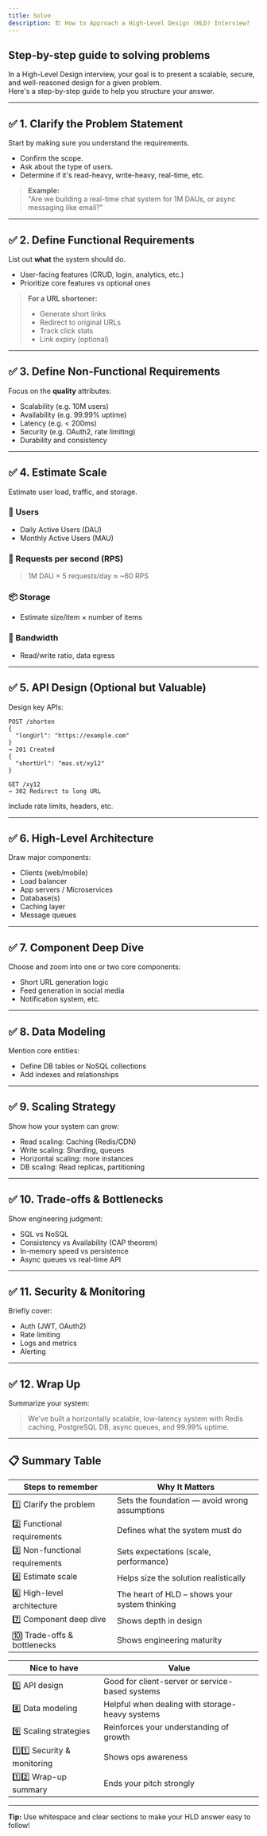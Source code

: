 ```yaml
---
title: Solve
description: 🏗️ How to Approach a High-Level Design (HLD) Interview?
---
```


## Step-by-step guide to solving problems

In a High-Level Design interview, your goal is to present a scalable, secure, and well-reasoned design for a given problem.  
Here's a step-by-step guide to help you structure your answer.

---

## ✅ 1. Clarify the Problem Statement

Start by making sure you understand the requirements.

- Confirm the scope.
- Ask about the type of users.
- Determine if it's read-heavy, write-heavy, real-time, etc.

> **Example:**  
> "Are we building a real-time chat system for 1M DAUs, or async messaging like email?"

---

## ✅ 2. Define Functional Requirements

List out **what** the system should do.

- User-facing features (CRUD, login, analytics, etc.)
- Prioritize core features vs optional ones

> **For a URL shortener:**  
> - Generate short links  
> - Redirect to original URLs  
> - Track click stats  
> - Link expiry (optional)

---

## ✅ 3. Define Non-Functional Requirements

Focus on the **quality** attributes:

- Scalability (e.g. 10M users)
- Availability (e.g. 99.99% uptime)
- Latency (e.g. < 200ms)
- Security (e.g. OAuth2, rate limiting)
- Durability and consistency

---

## ✅ 4. Estimate Scale

Estimate user load, traffic, and storage.

### 👥 Users

- Daily Active Users (DAU)
- Monthly Active Users (MAU)

### 🔄 Requests per second (RPS)

> 1M DAU × 5 requests/day ≈ ~60 RPS

### 📦 Storage

- Estimate size/item × number of items

### 🧮 Bandwidth

- Read/write ratio, data egress

---

## ✅ 5. API Design (Optional but Valuable)

Design key APIs:

```http
POST /shorten
{
  "longUrl": "https://example.com"
}
→ 201 Created
{
  "shortUrl": "mas.st/xy12"
}

GET /xy12
→ 302 Redirect to long URL
```

Include rate limits, headers, etc.

---

## ✅ 6. High-Level Architecture

Draw major components:

- Clients (web/mobile)
- Load balancer
- App servers / Microservices
- Database(s)
- Caching layer
- Message queues

---

## ✅ 7. Component Deep Dive

Choose and zoom into one or two core components:

- Short URL generation logic
- Feed generation in social media
- Notification system, etc.

---

## ✅ 8. Data Modeling

Mention core entities:

- Define DB tables or NoSQL collections
- Add indexes and relationships

---

## ✅ 9. Scaling Strategy

Show how your system can grow:

- Read scaling: Caching (Redis/CDN)
- Write scaling: Sharding, queues
- Horizontal scaling: more instances
- DB scaling: Read replicas, partitioning

---

## ✅ 10. Trade-offs & Bottlenecks

Show engineering judgment:

- SQL vs NoSQL
- Consistency vs Availability (CAP theorem)
- In-memory speed vs persistence
- Async queues vs real-time API

---

## ✅ 11. Security & Monitoring

Briefly cover:

- Auth (JWT, OAuth2)
- Rate limiting
- Logs and metrics
- Alerting

---

## ✅ 12. Wrap Up

Summarize your system:

> We’ve built a horizontally scalable, low-latency system with Redis caching, PostgreSQL DB, async queues, and 99.99% uptime.

---

## 📋 Summary Table

| Steps to remember         | Why It Matters                                 |
|--------------------------|------------------------------------------------|
| 1️⃣ Clarify the problem   | Sets the foundation — avoid wrong assumptions  |
| 2️⃣ Functional requirements | Defines what the system must do               |
| 3️⃣ Non-functional requirements | Sets expectations (scale, performance)    |
| 4️⃣ Estimate scale        | Helps size the solution realistically          |
| 6️⃣ High-level architecture | The heart of HLD – shows your system thinking|
| 7️⃣ Component deep dive   | Shows depth in design                          |
| 🔟 Trade-offs & bottlenecks | Shows engineering maturity                   |

| Nice to have             | Value                                          |
|--------------------------|------------------------------------------------|
| 5️⃣ API design           | Good for client-server or service-based systems|
| 8️⃣ Data modeling        | Helpful when dealing with storage-heavy systems|
| 9️⃣ Scaling strategies   | Reinforces your understanding of growth        |
| 1️⃣1️⃣ Security & monitoring | Shows ops awareness                        |
| 1️⃣2️⃣ Wrap-up summary   | Ends your pitch strongly                       |

---

**Tip:** Use whitespace and clear sections to make your HLD answer easy to follow!